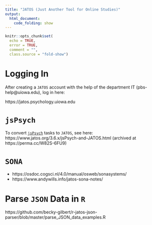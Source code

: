 ```yaml
---
title: "JATOS (Just Another Tool for Online Studies)"
output:
  html_document:
    code_folding: show
---
```


```r
knitr::opts_chunk$set(
  echo = TRUE,
  error = TRUE,
  comment = "",
  class.source = "fold-show")
```

# Logging In

After creating a `JATOS` account with the help of the department IT (pbs-help@uiowa.edu), log in here:

https://jatos.psychology.uiowa.edu

# `jsPsych`

To convert [`jsPsych`](jsPsych.html) tasks to `JATOS`, see here:
https://www.jatos.org/3.6.x/jsPsych-and-JATOS.html (archived at https://perma.cc/W82S-6FU9)

# `SONA`

- https://osdoc.cogsci.nl/4.0/manual/osweb/sonasystems/
- https://www.andywills.info/jatos-sona-notes/

# Parse `JSON` Data in `R`

https://github.com/becky-gilbert/r-jatos-json-parser/blob/master/parse_JSON_data_examples.R

